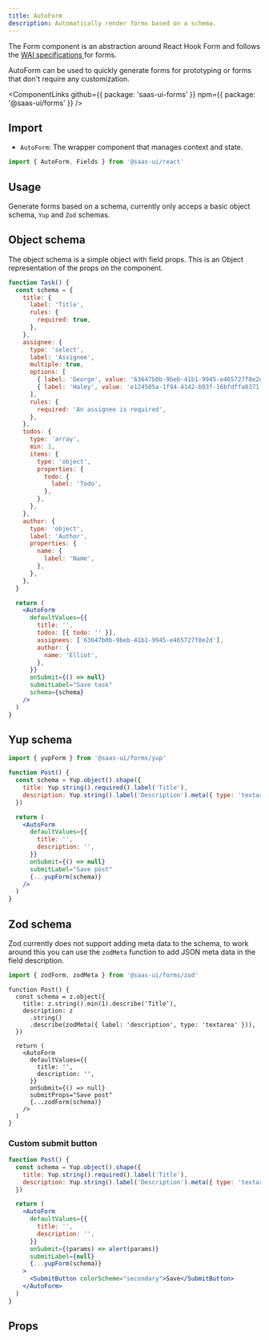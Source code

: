 ```yaml
---
title: AutoForm
description: Automatically render forms based on a schema.
---
```


The Form component is an abstraction around React Hook Form and
follows the [WAI specifications ](https://www.w3.org/WAI/tutorials/forms/) for forms.

AutoForm can be used to quickly generate forms for prototyping or forms that don't require any customization.

<ComponentLinks
  github={{ package: 'saas-ui-forms' }}
  npm={{ package: '@saas-ui/forms' }}
/>

## Import

- `AutoForm`: The wrapper component that manages context and state.

```ts
import { AutoForm, Fields } from '@saas-ui/react'
```

## Usage

Generate forms based on a schema, currently only acceps a basic object schema, `Yup` and `Zod` schemas.

## Object schema

The object schema is a simple object with field props. This is an Object representation of the props on the component.

```jsx
function Task() {
  const schema = {
    title: {
      label: 'Title',
      rules: {
        required: true,
      },
    },
    assignee: {
      type: 'select',
      label: 'Assignee',
      multiple: true,
      options: [
        { label: 'George', value: '63647b0b-9beb-41b1-9945-e465727f8e2d' },
        { label: 'Haley', value: 'e124505a-1f94-4142-b03f-16bfdffa0371' },
      ],
      rules: {
        required: 'An assignee is required',
      },
    },
    todos: {
      type: 'array',
      min: 1,
      items: {
        type: 'object',
        properties: {
          todo: {
            label: 'Todo',
          },
        },
      },
    },
    author: {
      type: 'object',
      label: 'Author',
      properties: {
        name: {
          label: 'Name',
        },
      },
    },
  }

  return (
    <AutoForm
      defaultValues={{
        title: '',
        todos: [{ todo: '' }],
        assignees: ['63647b0b-9beb-41b1-9945-e465727f8e2d'],
        author: {
          name: 'Elliot',
        },
      }}
      onSubmit={() => null}
      submitLabel="Save task"
      schema={schema}
    />
  )
}
```

## Yup schema

```ts
import { yupForm } from '@saas-ui/forms/yup'
```

```jsx
function Post() {
  const schema = Yup.object().shape({
    title: Yup.string().required().label('Title'),
    description: Yup.string().label('Description').meta({ type: 'textarea' }),
  })

  return (
    <AutoForm
      defaultValues={{
        title: '',
        description: '',
      }}
      onSubmit={() => null}
      submitLabel="Save post"
      {...yupForm(schema)}
    />
  )
}
```

## Zod schema

Zod currently does not support adding meta data to the schema, to work around this
you can use the `zodMeta` function to add JSON meta data in the field description.

```ts
import { zodForm, zodMeta } from '@saas-ui/forms/zod'
```

```tsx
function Post() {
  const schema = z.object({
    title: z.string().min(1).describe('Title'),
    description: z
      .string()
      .describe(zodMeta({ label: 'description', type: 'textarea' })),
  })

  return (
    <AutoForm
      defaultValues={{
        title: '',
        description: '',
      }}
      onSubmit={() => null}
      submitProps="Save post"
      {...zodForm(schema)}
    />
  )
}
```

### Custom submit button

```jsx
function Post() {
  const schema = Yup.object().shape({
    title: Yup.string().required().label('Title'),
    description: Yup.string().label('Description').meta({ type: 'textarea' }),
  })

  return (
    <AutoForm
      defaultValues={{
        title: '',
        description: '',
      }}
      onSubmit={(params) => alert(params)}
      submitLabel={null}
      {...yupForm(schema)}
    >
      <SubmitButton colorScheme="secondary">Save</SubmitButton>
    </AutoForm>
  )
}
```

## Props

<PropsTable of="AutoForm" />
